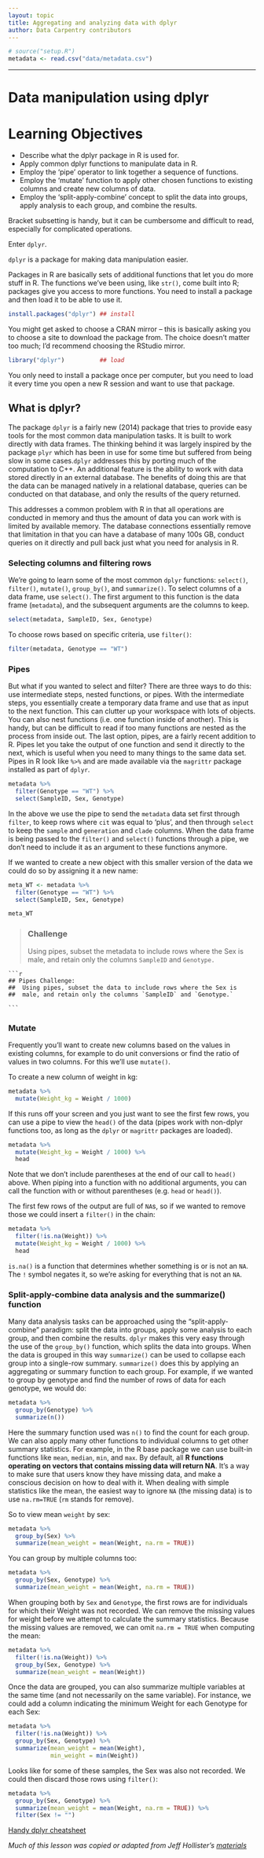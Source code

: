```yaml
---
layout: topic
title: Aggregating and analyzing data with dplyr
author: Data Carpentry contributors
---
```


```r
# source("setup.R")
metadata <- read.csv("data/metadata.csv")
```

------------

# Data manipulation using dplyr

# Learning Objectives
* Describe what the dplyr package in R is used for.
* Apply common dplyr functions to manipulate data in R.
* Employ the ‘pipe’ operator to link together a sequence of functions.
* Employ the ‘mutate’ function to apply other chosen functions to existing columns and create new columns of data.
* Employ the ‘split-apply-combine’ concept to split the data into groups, apply analysis to each group, and combine the results.

Bracket subsetting is handy, but it can be cumbersome and difficult to read, especially for complicated operations. 

Enter `dplyr`. 

`dplyr` is a package for
making data manipulation easier.

Packages in R are basically sets of additional functions that let you do more
stuff in R. The functions we've been using, like `str()`, come built into R;
packages give you access to more functions. You need to install a package and
then load it to be able to use it.

```r
install.packages("dplyr") ## install
```

You might get asked to choose a CRAN mirror -- this is basically asking you to
choose a site to download the package from. The choice doesn't matter too much;
I'd recommend choosing the RStudio mirror.

```r
library("dplyr")          ## load
```

You only need to install a package once per computer, but you need to load it
every time you open a new R session and want to use that package.

## What is dplyr?

The package `dplyr` is a fairly new (2014) package that tries to provide easy
tools for the most common data manipulation tasks. It is built to work directly
with data frames. The thinking behind it was largely inspired by the package
`plyr` which has been in use for some time but suffered from being slow in some
cases.` dplyr` addresses this by porting much of the computation to C++. An
additional feature is the ability to work with data stored directly in an
external database. The benefits of doing this are that the data can be managed
natively in a relational database, queries can be conducted on that database,
and only the results of the query returned.

This addresses a common problem with R in that all operations are conducted in
memory and thus the amount of data you can work with is limited by available
memory. The database connections essentially remove that limitation in that you
can have a database of many 100s GB, conduct queries on it directly and pull
back just what you need for analysis in R.

### Selecting columns and filtering rows

We're going to learn some of the most common `dplyr` functions: `select()`,
`filter()`, `mutate()`, `group_by()`, and `summarize()`. To select columns of a
data frame, use `select()`. The first argument to this function is the data
frame (`metadata`), and the subsequent arguments are the columns to keep.

```r
select(metadata, SampleID, Sex, Genotype)
```

To choose rows based on specific criteria, use `filter()`:

```r
filter(metadata, Genotype == "WT")
```

### Pipes

But what if you wanted to select and filter? There are three ways to do this:
use intermediate steps, nested functions, or pipes. With the intermediate steps,
you essentially create a temporary data frame and use that as input to the next
function. This can clutter up your workspace with lots of objects. You can also
nest functions (i.e. one function inside of another).  This is handy, but can be
difficult to read if too many functions are nested as the process from inside
out. The last option, pipes, are a fairly recent addition to R. Pipes let you
take the output of one function and send it directly to the next, which is
useful when you need to many things to the same data set.  Pipes in R look like
`%>%` and are made available via the `magrittr` package installed as
part of `dplyr`.

```r
metadata %>%
  filter(Genotype == "WT") %>%
  select(SampleID, Sex, Genotype)
```

In the above we use the pipe to send the `metadata` data set first through
`filter`, to keep rows where `cit` was equal to 'plus', and then through `select` to
keep the `sample` and `generation` and `clade` columns. When the data frame is being passed to the
`filter()` and `select()` functions through a pipe, we don't need to include it
as an argument to these functions anymore.

If we wanted to create a new object with this smaller version of the data we
could do so by assigning it a new name:

```r
meta_WT <- metadata %>%
  filter(Genotype == "WT") %>%
  select(SampleID, Sex, Genotype)

meta_WT
```

> ### Challenge {.challenge}
>
> Using pipes, subset the metadata to include rows where the Sex is male, and retain only the columns
> `SampleID` and `Genotype.`

<!---
```r
## Answer
metadata %>%
    filter(Sex == M) %>%
    select(SampleID, Genotype)
```
--->

    ```r
    ## Pipes Challenge:
    ##  Using pipes, subset the data to include rows where the Sex is
    ##  male, and retain only the columns `SampleID` and `Genotype.`

    ```

### Mutate

Frequently you'll want to create new columns based on the values in existing
columns, for example to do unit conversions or find the ratio of values in two
columns. For this we'll use `mutate()`.

To create a new column of weight in kg:

```r
metadata %>%
  mutate(Weight_kg = Weight / 1000)
```

If this runs off your screen and you just want to see the first few rows, you
can use a pipe to view the `head()` of the data (pipes work with non-dplyr
functions too, as long as the `dplyr` or `magrittr` packages are loaded).

```r
metadata %>%
  mutate(Weight_kg = Weight / 1000) %>%
  head
```

Note that we don't include parentheses at the end of our call to `head()` above.
When piping into a function with no additional arguments, you can call the
function with or without parentheses (e.g. `head` or `head()`).

The first few rows of the output are full of `NA`s, so if we wanted to remove
those we could insert a `filter()` in the chain:

```r
metadata %>%
  filter(!is.na(Weight)) %>%
  mutate(Weight_kg = Weight / 1000) %>%
  head
```

`is.na()` is a function that determines whether something is or is not an `NA`.
The `!` symbol negates it, so we're asking for everything that is not an `NA`.

### Split-apply-combine data analysis and the summarize() function

Many data analysis tasks can be approached using the "split-apply-combine"
paradigm: split the data into groups, apply some analysis to each group, and
then combine the results. `dplyr` makes this very easy through the use of the
`group_by()` function, which splits the data into groups. When the data is
grouped in this way `summarize()` can be used to collapse each group into
a single-row summary.  `summarize()` does this by applying an aggregating
or summary function to each group. For example, if we wanted to group by 
genotype and find the number of rows of data for each 
genotype, we would do:

```r
metadata %>%
  group_by(Genotype) %>%
  summarize(n())
```

Here the summary function used was `n()` to find the count for each
group. We can also apply many other functions  to individual columns
to get other summary statistics.
For example, in the R base package we can use built-in functions like
`mean`, `median`, `min`, and `max`.  By default, all **R functions
operating on vectors that contains missing data will return NA**.
It's a way to make sure that users know they have missing
data, and make a conscious decision on how to deal with it. When
dealing with simple statistics like the mean, the easiest way to
ignore `NA` (the missing data) is to use `na.rm=TRUE` (`rm` stands for
remove).

So to view mean `weight` by sex:

```r
metadata %>%
  group_by(Sex) %>%
  summarize(mean_weight = mean(Weight, na.rm = TRUE))
```

You can group by multiple columns too:

```r
metadata %>%
  group_by(Sex, Genotype) %>%
  summarize(mean_weight = mean(Weight, na.rm = TRUE))

```

When grouping both by `Sex` and `Genotype`, the first rows are for individuals
for which their Weight was not recorded. We can remove the missing values for weight before we
attempt to calculate the summary statistics. Because the missing
values are removed, we can omit `na.rm = TRUE` when computing the mean:

```r
metadata %>%
  filter(!is.na(Weight)) %>%
  group_by(Sex, Genotype) %>%
  summarize(mean_weight = mean(Weight))
```

Once the data are grouped, you can also summarize multiple variables at the same
time (and not necessarily on the same variable). For instance, we could add a
column indicating the minimum Weight for each Genotype for each Sex:

```r
metadata %>%
  filter(!is.na(Weight)) %>%
  group_by(Sex, Genotype) %>%
  summarize(mean_weight = mean(Weight),
            min_weight = min(Weight))
```


Looks like for some of these samples, the Sex was also not recorded. We could then discard those rows using `filter()`:

```r
metadata %>%
  group_by(Sex, Genotype) %>%
  summarize(mean_weight = mean(Weight, na.rm = TRUE)) %>%
  filter(Sex != "")
```


[Handy dplyr cheatsheet](http://www.rstudio.com/wp-content/uploads/2015/02/data-wrangling-cheatsheet.pdf)

*Much of this lesson was copied or adapted from Jeff Hollister's [materials](http://usepa.github.io/introR/2015/01/14/03-Clean/)*
